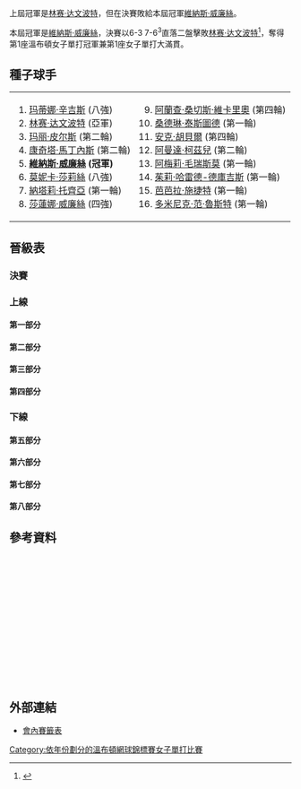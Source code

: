 {{noteTA
|G1=Tennis
|1=zh-hans:轮;zh-hant:圈
|2=zh-hans:半区;zh-hant:半部;
|3=zh-hans:半决赛;zh-hk:準決賽;zh-tw:四強;
|4=zh-hans:半準决赛;zh-hk:半準決賽;zh-tw:八強;
|5=zh-hans:温布尔登;zh-hk:溫布頓;zh-tw:溫布頓;
}}

{{GrandSlamEvents|2000|溫布頓網球錦標賽|
 | defchamp = {{flagicon|USA}} [[林赛·达文波特|林赛·达文波特]]
 | champ = {{flagicon|USA}} [[維納斯·威廉絲|維納斯·威廉絲]]
 | runner = {{flagicon|USA}} [[林赛·达文波特|林赛·达文波特]]
 | score = 6–3, 7–6<sup>3</sup>
}}

{{main|2000年溫布爾登網球錦標賽}}

上屆冠軍是[[林赛·达文波特|林赛·达文波特]]，但在決賽敗給本屆冠軍[[維納斯·威廉絲|維納斯·威廉絲]]。

本屆冠軍是[[維納斯·威廉絲|維納斯·威廉絲]]，決賽以6-3 7-6<sup>3</sup>直落二盤擊敗[[林赛·达文波特|林赛·达文波特]]<ref>{{cite web |url=http://www.nytimes.com/2000/07/09/sports/tennis-venus-williams-wins-wimbledon-lighting-up-center-court.html |title=存档副本 |accessdate=2010-03-10 |deadurl=no |archiveurl=https://web.archive.org/web/20091105063213/http://www.nytimes.com/2000/07/09/sports/tennis-venus-williams-wins-wimbledon-lighting-up-center-court.html |archivedate=2009-11-05 }}</ref>，奪得第1座溫布頓女子單打冠軍兼第1座女子單打大滿貫。

==種子球手==
{|
|valign=top|
<ol>
<li> {{flagicon|SUI}} [[玛蒂娜·辛吉斯|玛蒂娜·辛吉斯]] (八強)</li>
<li> {{flagicon|USA}} [[林赛·达文波特|林赛·达文波特]] (亞軍)</li>
<li> {{flagicon|FRA}} [[玛丽·皮尔斯|玛丽·皮尔斯]] (第二輪)</li>
<li> {{flagicon|ESP}} [[康奇塔·馬丁內斯|康奇塔·馬丁內斯]] (第二輪)</li>
<li> {{flagicon|USA}} '''[[維納斯·威廉絲|維納斯·威廉絲]] (冠軍)'''</li>
<li> {{flagicon|USA}} [[莫妮卡·莎莉絲|莫妮卡·莎莉絲]] (八強)</li>
<li> {{flagicon|FRA}} [[納塔莉·托齊亞|納塔莉·托齊亞]] (第一輪)</li>
<li> {{flagicon|USA}} [[莎蓮娜·威廉絲|莎蓮娜·威廉絲]] (四強)</li>
</ol>
|valign=top|
<ol start=9>
<li> {{flagicon|ESP}} [[阿蘭查·桑切斯·維卡里奧|阿蘭查·桑切斯·維卡里奧]] (第四輪)</li>
<li> {{flagicon|FRA}} [[桑德琳·泰斯圖德|桑德琳·泰斯圖德]] (第一輪)</li>
<li> {{flagicon|GER}} [[安克·胡貝爾|安克·胡貝爾]] (第四輪)</li>
<li> {{flagicon|RSA}} [[阿曼達·柯茲兒|阿曼達·柯茲兒]] (第二輪)</li>
<li> {{flagicon|FRA}} [[阿梅莉·毛瑞斯莫|阿梅莉·毛瑞斯莫]] (第一輪)</li>
<li> {{flagicon|FRA}} [[茱莉·哈雷德-德庫吉斯|茱莉·哈雷德-德庫吉斯]] (第一輪)</li>
<li> {{flagicon|AUT}} [[芭芭拉·施捷特|芭芭拉·施捷特]] (第一輪)</li>
<li> {{flagicon|BEL}} [[多米尼克·范·魯斯特|多米尼克·范·魯斯特]] (第一輪)</li>
</ol>
|}
==晉級表==
{{Draw key}}
=== 決賽 ===
{{8TeamBracket-Tennis3
| RD1=八強
| RD2=四強
| RD3=決賽
| team-width=175
| RD3-team1={{flagicon|USA}} '''[[維納斯·威廉絲|V 威廉絲]]'''
| RD3-seed1=5
| RD3-team2={{flagicon|USA}} [[林赛·达文波特|达文波特]]
| RD3-seed2=2
| RD3-score1-1='''6'''
| RD3-score2-1=3
| RD3-score1-2='''7'''
| RD3-score2-2=6<sup>3</sup>
| RD2-team1={{flagicon|USA}} '''[[維納斯·威廉絲|V 威廉絲]]'''
| RD2-seed1=5
| RD2-team2={{flagicon|USA}} [[莎蓮娜·威廉絲|S 威廉絲]]
| RD2-seed2=8
| RD2-score1-1='''6'''
| RD2-score2-1=2
| RD2-score1-2='''7'''
| RD2-score2-2=6
| RD2-team3={{flagicon|AUS}} [[耶莱娜·多基奇|多基奇]]
| RD2-seed3= 
| RD2-team4={{flagicon|USA}} '''[[林赛·达文波特|达文波特]]'''
| RD2-seed4=2
| RD2-score3-1=4
| RD2-score4-1='''6'''
| RD2-score3-2=2
| RD2-score4-2='''6'''
| RD1-team1={{flagicon|SUI}} [[玛蒂娜·辛吉斯|辛吉斯]]
| RD1-seed1=1
| RD1-team2={{flagicon|USA}} '''[[維納斯·威廉絲|V 威廉絲]]'''
| RD1-seed2=5
| RD1-score1-1=3
| RD1-score2-1='''6'''
| RD1-score1-2='''6'''
| RD1-score2-2=4
| RD1-score1-3=4
| RD1-score2-3='''6'''
| RD1-team3={{flagicon|USA}} [[麗莎·雷蒙德|雷蒙德]]
| RD1-seed3= 
| RD1-team4={{flagicon|USA}} '''[[莎蓮娜·威廉絲|S 威廉絲]]'''
| RD1-seed4=8
| RD1-score3-1=2
| RD1-score4-1='''6'''
| RD1-score3-2=0
| RD1-score4-2='''6'''
| RD1-team5={{flagicon|AUS}} '''[[耶莱娜·多基奇|多基奇]]'''
| RD1-seed5= 
| RD1-team6={{flagicon|ESP}} [[馬貴·塞爾娜|塞爾娜]]
| RD1-seed6= 
| RD1-score5-1='''6'''
| RD1-score6-1=3
| RD1-score5-2='''6'''
| RD1-score6-2=2
| RD1-team7={{flagicon|USA}} [[莫妮卡·莎莉絲|莎莉絲]]
| RD1-seed7=6
| RD1-team8={{flagicon|USA}} '''[[林赛·达文波特|达文波特]]'''
| RD1-seed8=2
| RD1-score7-1='''7'''
| RD1-score8-1=6
| RD1-score7-2=4
| RD1-score8-2='''6'''
| RD1-score7-3=0
| RD1-score8-3='''6'''
}}

===上線===
====第一部分====
{{16TeamBracket-Compact-Tennis3
| RD1 = 第一輪
| RD2 = 第二輪
| RD3 = 第三輪
| RD4 = 第四輪
| RD4-team01={{flagicon|SUI}} '''[[玛蒂娜·辛吉斯|辛吉斯]]'''
| RD4-seed01=1
| RD4-team02={{flagicon|GER}} [[安克·胡貝爾|胡貝爾]]
| RD4-seed02=11
| RD4-score01-1='''6'''
| RD4-score02-1=1
| RD4-score01-2='''6'''
| RD4-score02-2=2
| RD3-team01={{flagicon|SUI}} '''[[玛蒂娜·辛吉斯|辛吉斯]]'''
| RD3-seed01=1
| RD3-team02={{flagicon|CRO}} [[Silvija_Talaja|Talaja]]
| RD3-seed02=
| RD3-score01-1='''6'''
| RD3-score02-1=2
| RD3-score01-2='''6'''
| RD3-score02-2=2
| RD3-team03={{flagicon|SLO}} [[提娜·皮斯尼克|皮斯尼克]]
| RD3-seed03=
| RD3-team04={{flagicon|GER}} '''[[安克·胡貝爾|胡貝爾]]'''
| RD3-seed04=11
| RD3-score03-1=2
| RD3-score04-1='''6'''
| RD3-score03-2=3
| RD3-score04-2='''6'''
| RD2-team01={{flagicon|SUI}} '''[[玛蒂娜·辛吉斯|辛吉斯]]'''
| RD2-seed01=1
| RD2-team02={{flagicon|CHN}} [[Jing-Qian_Yi|Yi]]
| RD2-seed02=
| RD2-score01-1='''6'''
| RD2-score02-1=4
| RD2-score01-2='''6'''
| RD2-score02-2=1
| RD2-team03={{flagicon|CRO}} [[Mirjana_Lucic|Lucic]]
| RD2-seed03=
| RD2-team04={{flagicon|CRO}} '''[[Silvija_Talaja|Talaja]]'''
| RD2-seed04=
| RD2-score03-1=2
| RD2-score04-1='''6'''
| RD2-score03-2=2
| RD2-score04-2='''6'''
| RD2-team05={{flagicon|BUL}} [[Lubomira_Bacheva|Bacheva]]
| RD2-seed05=
| RD2-team06={{flagicon|SLO}} '''[[提娜·皮斯尼克|皮斯尼克]]'''
| RD2-seed06=
| RD2-score05-1=2
| RD2-score06-1='''6'''
| RD2-score05-2=1
| RD2-score06-2='''6'''
| RD2-team07={{flagicon|GBR}} [[Louise_Latimer|Latimer]]
| RD2-seed07=WC
| RD2-team08={{flagicon|GER}} '''[[安克·胡貝爾|胡貝爾]]'''
| RD2-seed08=11
| RD2-score07-1='''7'''
| RD2-score08-1=5
| RD2-score07-2=3
| RD2-score08-2='''6'''
| RD2-score07-3=3
| RD2-score08-3='''6'''
| RD1-team01={{flagicon|SUI}} '''[[玛蒂娜·辛吉斯|辛吉斯]]'''
| RD1-seed01=1
| RD1-team02={{flagicon|ESP}} [[Angeles_Montolio|Montolio]]
| RD1-seed02=
| RD1-score01-1='''6'''
| RD1-score02-1=1
| RD1-score01-2='''6'''
| RD1-score02-2=2
| RD1-team03={{flagicon|CHN}} '''[[Jing-Qian_Yi|Yi]]'''
| RD1-seed03=
| RD1-team04={{flagicon|ITA}} [[Giulia_Casoni|Casoni]]
| RD1-seed04=Q
| RD1-score03-1='''6'''
| RD1-score04-1=2
| RD1-score03-2='''6'''
| RD1-score04-2=1
| RD1-team05={{flagicon|CRO}} '''[[Mirjana_Lucic|Lucic]]'''
| RD1-seed05=
| RD1-team06={{flagicon|CZE}} [[德尼莎·赫拉德科娃|赫拉德科娃]]
| RD1-seed06=
| RD1-score05-1=4
| RD1-score06-1='''6'''
| RD1-score05-2='''6'''
| RD1-score06-2=2
| RD1-score05-3='''6'''
| RD1-score06-3=2
| RD1-team07={{flagicon|CRO}} '''[[Silvija_Talaja|Talaja]]'''
| RD1-seed07=
| RD1-team08={{flagicon|ROU}} [[Irina_Spîrlea|Spîrlea]]
| RD1-seed08=
| RD1-score07-1='''6'''
| RD1-score08-1=4
| RD1-score07-2='''6'''
| RD1-score08-2=2
| RD1-team09={{flagicon|BUL}} '''[[Lubomira_Bacheva|Bacheva]]'''
| RD1-seed09=
| RD1-team10={{flagicon|CAN}} [[Maureen_Drake|Drake]]
| RD1-seed10=
| RD1-score09-1='''6'''
| RD1-score10-1=2
| RD1-score09-2='''7<sup>8</sup>'''
| RD1-score10-2=6<sup>6</sup>
| RD1-team11={{flagicon|SLO}} '''[[提娜·皮斯尼克|皮斯尼克]]'''
| RD1-seed11=
| RD1-team12={{flagicon|GBR}} [[Hannah_Collin|Collin]]
| RD1-seed12=WC
| RD1-score11-1='''6'''
| RD1-score12-1=1
| RD1-score11-2='''7'''
| RD1-score12-2=5
| RD1-team13={{flagicon|GBR}} '''[[Louise_Latimer|Latimer]]'''
| RD1-seed13=WC
| RD1-team14={{flagicon|USA}} [[Holly_Parkinson|Parkinson]]
| RD1-seed14=
| RD1-score13-1=3
| RD1-score14-1='''6'''
| RD1-score13-2='''6'''
| RD1-score14-2=3
| RD1-score13-3='''6'''
| RD1-score14-3=4
| RD1-team15={{flagicon|GER}} '''[[安克·胡貝爾|胡貝爾]]'''
| RD1-seed15=11
| RD1-team16={{flagicon|GBR}} [[Joanne_Ward|Ward]]
| RD1-seed16=WC
| RD1-score15-1='''7'''
| RD1-score16-1=5
| RD1-score15-2='''6'''
| RD1-score16-2=2
}}
====第二部分====
{{16TeamBracket-Compact-Tennis3
| RD1 = 第一輪
| RD2 = 第二輪
| RD3 = 第三輪
| RD4 = 第四輪
| RD4-team01={{flagicon|BEL}} [[Sabine_Appelmans|Appelmans]]
| RD4-seed01=
| RD4-team02={{flagicon|USA}} '''[[維納斯·威廉絲|V 威廉絲]]'''
| RD4-seed02=5
| RD4-score01-1=4
| RD4-score02-1='''6'''
| RD4-score01-2=4
| RD4-score02-2='''6'''
| RD3-team01={{flagicon|BEL}} '''[[Sabine_Appelmans|Appelmans]]'''
| RD3-seed01=
| RD3-team02={{flagicon|ISR}} [[安娜·斯瑪什諾娃|斯瑪什諾娃]]
| RD3-seed02=
| RD3-score01-1='''6'''
| RD3-score02-1=3
| RD3-score01-2='''6'''
| RD3-score02-2=4
| RD3-team03={{flagicon|FRA}} [[纳塔莉·德希|德希]]
| RD3-seed03=
| RD3-team04={{flagicon|USA}} '''[[維納斯·威廉絲|V 威廉絲]]'''
| RD3-seed04=5
| RD3-score03-1=0
| RD3-score04-1='''6'''
| RD3-score03-2=6<sup>4</sup>
| RD3-score04-2='''7<sup>7</sup>'''
| RD2-team01={{flagicon|NED}} [[Kristie_Boogert|Boogert]]
| RD2-seed01=
| RD2-team02={{flagicon|BEL}} '''[[Sabine_Appelmans|Appelmans]]'''
| RD2-seed02=
| RD2-score01-1=5
| RD2-score02-1='''7'''
| RD2-score01-2='''6'''
| RD2-score02-2=3
| RD2-score01-3=7
| RD2-score02-3='''9'''
| RD2-team03={{flagicon|HUN}} [[Katalin_Marosi-Aracama|Marosi-Aracama]]
| RD2-seed03=
| RD2-team04={{flagicon|ISR}} '''[[安娜·斯瑪什諾娃|斯瑪什諾娃]]'''
| RD2-seed04=
| RD2-score03-1=2
| RD2-score04-1='''6'''
| RD2-score03-2='''7'''
| RD2-score04-2=5
| RD2-score03-3=2
| RD2-score04-3='''6'''
| RD2-team05={{flagicon|ZIM}} [[卡拉·布莱克|布莱克]]
| RD2-seed05=
| RD2-team06={{flagicon|FRA}} '''[[纳塔莉·德希|德希]]'''
| RD2-seed06=
| RD2-score05-1='''6'''
| RD2-score06-1=4
| RD2-score05-2=2
| RD2-score06-2='''6'''
| RD2-score05-3=1
| RD2-score06-3='''6'''
| RD2-team07={{flagicon|JPN}} [[杉山愛|杉山]]
| RD2-seed07=
| RD2-team08={{flagicon|USA}} '''[[維納斯·威廉絲|V 威廉絲]]'''
| RD2-seed08=5
| RD2-score07-1=1
| RD2-score08-1='''6'''
| RD2-score07-2=4
| RD2-score08-2='''6'''
| RD1-team01={{flagicon|NED}} '''[[Kristie_Boogert|Boogert]]'''
| RD1-seed01=
| RD1-team02={{flagicon|FRA}} [[茱莉·哈雷德-德庫吉斯|哈雷德-德庫吉斯]]
| RD1-seed02=14
| RD1-score01-1='''7'''
| RD1-score02-1=6
| RD1-score01-2=0
| RD1-score02-2='''6'''
| RD1-score01-3='''6'''
| RD1-score02-3=1
| RD1-team03={{flagicon|BEL}} '''[[Sabine_Appelmans|Appelmans]]'''
| RD1-seed03=
| RD1-team04={{flagicon|ROU}} [[Ruxandra_Dragomir|Dragomir]]
| RD1-seed04=
| RD1-score03-1='''7<sup>7</sup>'''
| RD1-score04-1=6<sup>4</sup>
| RD1-score03-2='''6'''
| RD1-score04-2=4
| RD1-team05={{flagicon|HUN}} '''[[Katalin_Marosi-Aracama|Marosi-Aracama]]'''
| RD1-seed05=
| RD1-team06={{flagicon|RUS}} [[Alina_Jidkova|Jidkova]]
| RD1-seed06=
| RD1-score05-1=3
| RD1-score06-1='''6'''
| RD1-score05-2='''6'''
| RD1-score06-2=1
| RD1-score05-3='''6'''
| RD1-score06-3=2
| RD1-team07={{flagicon|ISR}} '''[[安娜·斯瑪什諾娃|斯瑪什諾娃]]'''
| RD1-seed07=
| RD1-team08={{flagicon|HUN}} [[佩特拉·曼杜拉|曼杜拉]]
| RD1-seed08=
| RD1-score07-1='''6'''
| RD1-score08-1=2
| RD1-score07-2='''7<sup>7</sup>'''
| RD1-score08-2=6<sup>4</sup>
| RD1-team09={{flagicon|ZIM}} '''[[卡拉·布莱克|布莱克]]'''
| RD1-seed09=
| RD1-team10={{flagicon|GBR}} [[Samantha_Smith|Smith]]
| RD1-seed10=WC
| RD1-score09-1='''6'''
| RD1-score10-1=2
| RD1-score09-2='''6'''
| RD1-score10-2=2
| RD1-team11={{flagicon|FRA}} '''[[纳塔莉·德希|德希]]'''
| RD1-seed11=
| RD1-team12={{flagicon|USA}} [[嬋達·魯賓|魯賓]]
| RD1-seed12=
| RD1-score11-1='''6'''
| RD1-score12-1=3
| RD1-score11-2='''6'''
| RD1-score12-2=1
| RD1-team13={{flagicon|JPN}} '''[[杉山愛|杉山]]'''
| RD1-seed13=
| RD1-team14={{flagicon|JPN}} [[Yuka_Yoshida|Yoshida]]
| RD1-seed14=Q
| RD1-score13-1='''6'''
| RD1-score14-1=1
| RD1-score13-2='''6'''
| RD1-score14-2=3
| RD1-team15={{flagicon|USA}} '''[[維納斯·威廉絲|V 威廉絲]]'''
| RD1-seed15=5
| RD1-team16={{flagicon|CZE}} [[Květa_Hrdličková|Hrdličková]]
| RD1-seed16=
| RD1-score15-1='''6'''
| RD1-score16-1=3
| RD1-score15-2='''6'''
| RD1-score16-2=1
}}
====第三部分====
{{16TeamBracket-Compact-Tennis3
| RD1 = 第一輪
| RD2 = 第二輪
| RD3 = 第三輪
| RD4 = 第四輪
| RD4-team01={{flagicon|USA}} '''[[麗莎·雷蒙德|雷蒙德]]'''
| RD4-seed01=
| RD4-team02={{flagicon|BLR}} [[Olga_Barabanschikova|Barabanschikova]]
| RD4-seed02=
| RD4-score01-1='''6'''
| RD4-score02-1=4
| RD4-score01-2='''6'''
| RD4-score02-2=2
| RD3-team01={{flagicon|CAN}} [[Sonya_Jeyaseelan|Jeyaseelan]]
| RD3-seed01=
| RD3-team02={{flagicon|USA}} '''[[麗莎·雷蒙德|雷蒙德]]'''
| RD3-seed02=
| RD3-score01-1=2
| RD3-score02-1='''6'''
| RD3-score01-2=1
| RD3-score02-2='''6'''
| RD3-team03={{flagicon|USA}} [[艾美·弗雷澤|弗雷澤]]
| RD3-seed03=
| RD3-team04={{flagicon|BLR}} '''[[Olga_Barabanschikova|Barabanschikova]]'''
| RD3-seed04=
| RD3-score03-1=3
| RD3-score04-1='''6'''
| RD3-score03-2=2
| RD3-score04-2='''6'''
| RD2-team01={{flagicon|ESP}} [[康奇塔·馬丁內斯|馬丁內斯]]
| RD2-seed01=4
| RD2-team02={{flagicon|CAN}} '''[[Sonya_Jeyaseelan|Jeyaseelan]]'''
| RD2-seed02=
| RD2-score01-1=4
| RD2-score02-1='''6'''
| RD2-score01-2=1
| RD2-score02-2='''6'''
| RD2-team03={{flagicon|GER}} [[Jana_Kandarr|Kandarr]]
| RD2-seed03=
| RD2-team04={{flagicon|USA}} '''[[麗莎·雷蒙德|雷蒙德]]'''
| RD2-seed04=
| RD2-score03-1=2
| RD2-score04-1='''6'''
| RD2-score03-2=1
| RD2-score04-2='''6'''
| RD2-team05={{flagicon|USA}} '''[[艾美·弗雷澤|弗雷澤]]'''
| RD2-seed05=
| RD2-team06={{flagicon|AUS}} [[艾丽西亚·莫利克|莫利克]]
| RD2-seed06=
| RD2-score05-1=4
| RD2-score06-1='''6'''
| RD2-score05-2='''7'''
| RD2-score06-2=5
| RD2-score05-3='''6'''
| RD2-score06-3=4
| RD2-team07={{flagicon|RUS}} [[娜迪亚·佩特洛娃|佩特洛娃]]
| RD2-seed07=
| RD2-team08={{flagicon|BLR}} '''[[Olga_Barabanschikova|Barabanschikova]]'''
| RD2-seed08=
| RD2-score07-1=4
| RD2-score08-1='''6'''
| RD2-score07-2='''6'''
| RD2-score08-2=2
| RD2-score07-3=4
| RD2-score08-3='''6'''
| RD1-team01={{flagicon|ESP}} '''[[康奇塔·馬丁內斯|馬丁內斯]]'''
| RD1-seed01=4
| RD1-team02={{flagicon|LUX}} [[安妮·克雷默|克雷默]]
| RD1-seed02=
| RD1-score01-1='''6'''
| RD1-score02-1=3
| RD1-score01-2='''7<sup>7</sup>'''
| RD1-score02-2=6<sup>5</sup>
| RD1-team03={{flagicon|CAN}} '''[[Sonya_Jeyaseelan|Jeyaseelan]]'''
| RD1-seed03=
| RD1-team04={{flagicon|USA}} [[Erika_de_Lone|de Lone]]
| RD1-seed04=
| RD1-score03-1='''6'''
| RD1-score04-1=4
| RD1-score03-2='''6'''
| RD1-score04-2=4
| RD1-team05={{flagicon|GER}} '''[[Jana_Kandarr|Kandarr]]'''
| RD1-seed05=
| RD1-team06={{flagicon|SVK}} [[Henrieta_Nagyova|Nagyova]]
| RD1-seed06=
| RD1-score05-1='''6'''
| RD1-score06-1=4
| RD1-score05-2='''6'''
| RD1-score06-2=2
| RD1-team07={{flagicon|USA}} '''[[麗莎·雷蒙德|雷蒙德]]'''
| RD1-seed07=
| RD1-team08={{flagicon|CAN}} [[Jana_Nejedly|Nejedly]]
| RD1-seed08=
| RD1-score07-1='''6'''
| RD1-score08-1=1
| RD1-score07-2=4
| RD1-score08-2='''6'''
| RD1-score07-3='''6'''
| RD1-score08-3=2
| RD1-team09={{flagicon|USA}} '''[[艾美·弗雷澤|弗雷澤]]'''
| RD1-seed09=
| RD1-team10={{flagicon|GBR}} [[Lorna_Woodroffe|Woodroffe]]
| RD1-seed10=WC
| RD1-score09-1='''6'''
| RD1-score10-1=4
| RD1-score09-2='''7<sup>7</sup>'''
| RD1-score10-2=6<sup>4</sup>
| RD1-team11={{flagicon|AUS}} '''[[艾丽西亚·莫利克|莫利克]]'''
| RD1-seed11=
| RD1-team12={{flagicon|CZE}} [[Sandra_Kleinova|Kleinova]]
| RD1-seed12=
| RD1-score11-1=3
| RD1-score12-1='''6'''
| RD1-score11-2='''6'''
| RD1-score12-2=2
| RD1-score11-3='''6'''
| RD1-score12-3=2
| RD1-team13={{flagicon|RUS}} '''[[娜迪亚·佩特洛娃|佩特洛娃]]'''
| RD1-seed13=
| RD1-team14={{flagicon|RUS}} [[耶莲娜·德门蒂耶娃|德门蒂耶娃]]
| RD1-seed14=
| RD1-score13-1='''6'''
| RD1-score14-1=1
| RD1-score13-2='''6'''
| RD1-score14-2=1
| RD1-team15={{flagicon|BLR}} '''[[Olga_Barabanschikova|Barabanschikova]]'''
| RD1-seed15=
| RD1-team16={{flagicon|AUT}} [[芭芭拉·施捷特|施捷特]]
| RD1-seed16=15
| RD1-score15-1='''6'''
| RD1-score16-1=2
| RD1-score15-2='''6'''
| RD1-score16-2=2
}}
====第四部分====
{{16TeamBracket-Compact-Tennis3
| RD1 = 第一輪
| RD2 = 第二輪
| RD3 = 第三輪
| RD4 = 第四輪
| RD4-team01={{flagicon|THA}} [[撻瑪茵·塔娜蘇甘|塔娜蘇甘]]
| RD4-seed01=
| RD4-team02={{flagicon|USA}} '''[[莎蓮娜·威廉絲|S 威廉絲]]'''
| RD4-seed02=8
| RD4-score01-1=1
| RD4-score02-1='''6'''
| RD4-score01-2=1
| RD4-score02-2='''6'''
| RD3-team01={{flagicon|FRA}} [[Anne-Gaelle_Sidot|Sidot]]
| RD3-seed01=
| RD3-team02={{flagicon|THA}} '''[[撻瑪茵·塔娜蘇甘|塔娜蘇甘]]'''
| RD3-seed02=
| RD3-score01-1=1
| RD3-score02-1='''6'''
| RD3-score01-2='''6'''
| RD3-score02-2=4
| RD3-score01-3=4
| RD3-score02-3='''6'''
| RD3-team03={{flagicon|ESP}} [[Cristina_Torrens_Valero|Torrens Valero]]
| RD3-seed03=
| RD3-team04={{flagicon|USA}} '''[[莎蓮娜·威廉絲|S 威廉絲]]'''
| RD3-seed04=8
| RD3-score03-1=2
| RD3-score04-1='''6'''
| RD3-score03-2=1
| RD3-score04-2='''6'''
| RD2-team01={{flagicon|RUS}} [[安娜·庫妮可娃|庫妮可娃]]
| RD2-seed01=
| RD2-team02={{flagicon|FRA}} '''[[Anne-Gaelle_Sidot|Sidot]]'''
| RD2-seed02=
| RD2-score01-1=3
| RD2-score02-1='''6'''
| RD2-score01-2=4
| RD2-score02-2='''6'''
| RD2-team03={{flagicon|BLR}} [[娜塔莎·茲韋列娃|茲韋列娃]]
| RD2-seed03=
| RD2-team04={{flagicon|THA}} '''[[撻瑪茵·塔娜蘇甘|塔娜蘇甘]]'''
| RD2-seed04=
| RD2-score03-1=1
| RD2-score04-1='''6'''
| RD2-score03-2=3
| RD2-score04-2='''6'''
| RD2-team05={{flagicon|ESP}} '''[[Cristina_Torrens_Valero|Torrens Valero]]'''
| RD2-seed05=
| RD2-team06={{flagicon|POL}} [[Magdalena_Grzybowska|Grzybowska]]
| RD2-seed06=Q
| RD2-score05-1='''7<sup>8</sup>'''
| RD2-score06-1=6<sup>6</sup>
| RD2-score05-2='''7'''
| RD2-score06-2=5
| RD2-team07={{flagicon|NED}} [[Yvette_Basting|Basting]]
| RD2-seed07=Q
| RD2-team08={{flagicon|USA}} '''[[莎蓮娜·威廉絲|S 威廉絲]]'''
| RD2-seed08=8
| RD2-score07-1=1
| RD2-score08-1='''6'''
| RD2-score07-2=0
| RD2-score08-2='''6'''
| RD1-team01={{flagicon|RUS}} '''[[安娜·庫妮可娃|庫妮可娃]]'''
| RD1-seed01=
| RD1-team02={{flagicon|FRA}} [[桑德琳·泰斯圖德|泰斯圖德]]
| RD1-seed02=10
| RD1-score01-1='''7'''
| RD1-score02-1=5
| RD1-score01-2=5
| RD1-score02-2='''7'''
| RD1-score01-3='''6'''
| RD1-score02-3=4
| RD1-team03={{flagicon|FRA}} '''[[Anne-Gaelle_Sidot|Sidot]]'''
| RD1-seed03=
| RD1-team04={{flagicon|CZE}} [[Daja_Bedanova|Bedanova]]
| RD1-seed04=Q
| RD1-score03-1='''6'''
| RD1-score04-1=3
| RD1-score03-2='''6'''
| RD1-score04-2=1
| RD1-team05={{flagicon|BLR}} '''[[娜塔莎·茲韋列娃|茲韋列娃]]'''
| RD1-seed05=
| RD1-team06={{flagicon|GBR}} [[Julie_Pullin|Pullin]]
| RD1-seed06=WC
| RD1-score05-1='''6'''
| RD1-score06-1=4
| RD1-score05-2='''6'''
| RD1-score06-2=3
| RD1-team07={{flagicon|THA}} '''[[撻瑪茵·塔娜蘇甘|塔娜蘇甘]]'''
| RD1-seed07=
| RD1-team08={{flagicon|PAR}} [[Rosana_De_Los_Rios|De Los Rios]]
| RD1-seed08=Q
| RD1-score07-1='''7'''
| RD1-score08-1=5
| RD1-score07-2='''6'''
| RD1-score08-2=2
| RD1-team09={{flagicon|ESP}} '''[[Cristina_Torrens_Valero|Torrens Valero]]'''
| RD1-seed09=
| RD1-team10={{flagicon|NED}} [[Seda_Noorlander|Noorlander]]
| RD1-seed10=
| RD1-score09-1=0
| RD1-score10-1='''6'''
| RD1-score09-2='''6'''
| RD1-score10-2=4
| RD1-score09-3='''8'''
| RD1-score10-3=6
| RD1-team11={{flagicon|POL}} '''[[Magdalena_Grzybowska|Grzybowska]]'''
| RD1-seed11=Q
| RD1-team12={{flagicon|NED}} [[Amanda_Hopmans|Hopmans]]
| RD1-seed12=
| RD1-score11-1='''7<sup>10</sup>'''
| RD1-score12-1=6<sup>8</sup>
| RD1-score11-2='''6'''
| RD1-score12-2=2
| RD1-team13={{flagicon|NED}} '''[[Yvette_Basting|Basting]]'''
| RD1-seed13=Q
| RD1-team14={{flagicon|CZE}} [[Adriana_Gersi|Gersi]]
| RD1-seed14=
| RD1-score13-1='''6'''
| RD1-score14-1=1
| RD1-score13-2='''6'''
| RD1-score14-2=4
| RD1-team15={{flagicon|USA}} '''[[莎蓮娜·威廉絲|S 威廉絲]]'''
| RD1-seed15=8
| RD1-team16={{flagicon|SWE}} [[Asa_Carlsson|Carlsson]]
| RD1-seed16=
| RD1-score15-1='''6'''
| RD1-score16-1=3
| RD1-score15-2='''6'''
| RD1-score16-2=2
}}
===下線===
====第五部分====
{{16TeamBracket-Compact-Tennis3
| RD1 = 第一輪
| RD2 = 第二輪
| RD3 = 第三輪
| RD4 = 第四輪
| RD4-team01={{flagicon|USA}} [[Kristina_Brandi|Brandi]]
| RD4-seed01=
| RD4-team02={{flagicon|AUS}} '''[[耶莱娜·多基奇|多基奇]]'''
| RD4-seed02=
| RD4-score01-1=1
| RD4-score02-1='''6'''
| RD4-score01-2=3
| RD4-score02-2='''6'''
| RD3-team01={{flagicon|RUS}} [[阿娜斯塔西亞·米斯基娜|米斯基娜]]
| RD3-seed01=
| RD3-team02={{flagicon|USA}} '''[[Kristina_Brandi|Brandi]]'''
| RD3-seed02=
| RD3-score01-1='''6'''
| RD3-score02-1=4
| RD3-score01-2=3
| RD3-score02-2='''6'''
| RD3-score01-3=1
| RD3-score02-3='''6'''
| RD3-team03={{flagicon|USA}} [[Brie_Rippner|Rippner]]
| RD3-seed03=Q
| RD3-team04={{flagicon|AUS}} '''[[耶莱娜·多基奇|多基奇]]'''
| RD3-seed04=
| RD3-score03-1=2
| RD3-score04-1='''6'''
| RD3-score03-2=1
| RD3-score04-2='''6'''
| RD2-team01={{flagicon|BEL}} [[金·克萊斯特爾斯|克萊斯特爾斯]]
| RD2-seed01=
| RD2-team02={{flagicon|RUS}} '''[[阿娜斯塔西亞·米斯基娜|米斯基娜]]'''
| RD2-seed02=
| RD2-score01-1=4
| RD2-score02-1='''6'''
| RD2-score01-2=2
| RD2-score02-2='''6'''
| RD2-team03={{flagicon|USA}} '''[[Kristina_Brandi|Brandi]]'''
| RD2-seed03=
| RD2-team04={{flagicon|ARG}} [[Florencia_Labat|Labat]]
| RD2-seed04=
| RD2-score03-1='''6'''
| RD2-score04-1=2
| RD2-score03-2=2
| RD2-score04-2='''6'''
| RD2-score03-3='''6'''
| RD2-score04-3=1
| RD2-team05={{flagicon|USA}} '''[[Brie_Rippner|Rippner]]'''
| RD2-seed05=Q
| RD2-team06={{flagicon|JPN}} [[淺越忍|淺越]]
| RD2-seed06=Q
| RD2-score05-1='''6'''
| RD2-score06-1=1
| RD2-score05-2='''6'''
| RD2-score06-2=2
| RD2-team07={{flagicon|AUS}} '''[[耶莱娜·多基奇|多基奇]]'''
| RD2-seed07=
| RD2-team08={{flagicon|ESP}} [[Gala_Leon_Garcia|Leon Garcia]]
| RD2-seed08=
| RD2-score07-1='''7<sup>7</sup>'''
| RD2-score08-1=6<sup>5</sup>
| RD2-score07-2='''6'''
| RD2-score08-2=1
| RD1-team01={{flagicon|BEL}} '''[[金·克萊斯特爾斯|克萊斯特爾斯]]'''
| RD1-seed01=
| RD1-team02={{flagicon|FRA}} [[納塔莉·托齊亞|托齊亞]]
| RD1-seed02=7
| RD1-score01-1='''6'''
| RD1-score02-1=3
| RD1-score01-2=3
| RD1-score02-2='''6'''
| RD1-score01-3='''6'''
| RD1-score02-3=2
| RD1-team03={{flagicon|RUS}} '''[[阿娜斯塔西亞·米斯基娜|米斯基娜]]'''
| RD1-seed03=
| RD1-team04={{flagicon|BEL}} [[Laurence_Courtois|Courtois]]
| RD1-seed04=
| RD1-score03-1='''6'''
| RD1-score04-1=4
| RD1-score03-2=5
| RD1-score04-2='''7'''
| RD1-score03-3='''6'''
| RD1-score04-3=2
| RD1-team05={{flagicon|USA}} '''[[Kristina_Brandi|Brandi]]'''
| RD1-seed05=
| RD1-team06={{flagicon|RSA}} [[Joannette_Kruger|Kruger]]
| RD1-seed06=
| RD1-score05-1='''6'''
| RD1-score06-1=3
| RD1-score05-2='''7'''
| RD1-score06-2=5
| RD1-team07={{flagicon|ARG}} '''[[Florencia_Labat|Labat]]'''
| RD1-seed07=
| RD1-team08={{flagicon|BLR}} [[Nadejda_Ostrovskaya|Ostrovskaya]]
| RD1-seed08=
| RD1-score07-1='''6'''
| RD1-score08-1=3
| RD1-score07-2=2
| RD1-score08-2='''6'''
| RD1-score07-3='''6'''
| RD1-score08-3=4
| RD1-team09={{flagicon|USA}} '''[[Brie_Rippner|Rippner]]'''
| RD1-seed09=Q
| RD1-team10={{flagicon|RSA}} [[Mariaan_de_Swardt|de Swardt]]
| RD1-seed10=
| RD1-score09-1='''6'''
| RD1-score10-1=2
| RD1-score09-2='''6'''
| RD1-score10-2=3
| RD1-team11={{flagicon|JPN}} '''[[淺越忍|淺越]]'''
| RD1-seed11=Q
| RD1-team12={{flagicon|USA}} [[Tara_Snyder|Snyder]]
| RD1-seed12=
| RD1-score11-1='''6'''
| RD1-score12-1=2
| RD1-score11-2=1
| RD1-score12-2='''6'''
| RD1-score11-3='''6'''
| RD1-score12-3=1
| RD1-team13={{flagicon|AUS}} '''[[耶莱娜·多基奇|多基奇]]'''
| RD1-seed13=
| RD1-team14={{flagicon|GER}} [[Greta_Arn|Arn]]
| RD1-seed14=Q
| RD1-score13-1='''6'''
| RD1-score14-1=1
| RD1-score13-2='''7<sup>9</sup>'''
| RD1-score14-2=6<sup>7</sup>
| RD1-team15={{flagicon|ESP}} '''[[Gala_Leon_Garcia|Leon Garcia]]'''
| RD1-seed15=
| RD1-team16={{flagicon|FRA}} [[阿梅莉·毛瑞斯莫|毛瑞斯莫]]
| RD1-seed16=13
| RD1-score15-1=4
| RD1-score16-1='''6'''
| RD1-score15-2='''6'''
| RD1-score16-2=3
| RD1-score15-3='''7'''
| RD1-score16-3=5
}}
====第六部分====
{{16TeamBracket-Compact-Tennis3
| RD1 = 第一輪
| RD2 = 第二輪
| RD3 = 第三輪
| RD4 = 第四輪
| RD4-team01={{flagicon|USA}} [[Lilia_Osterloh|Osterloh]]
| RD4-seed01=
| RD4-team02={{flagicon|ESP}} '''[[馬貴·塞爾娜|塞爾娜]]'''
| RD4-seed02=
| RD4-score01-1=6<sup>1</sup>
| RD4-score02-1='''7<sup>7</sup>'''
| RD4-score01-2=3
| RD4-score02-2='''6'''
| RD3-team01={{flagicon|USA}} '''[[Lilia_Osterloh|Osterloh]]'''
| RD3-seed01=
| RD3-team02={{flagicon|AUT}} [[Patricia_Wartusch|Wartusch]]
| RD3-seed02=
| RD3-score01-1=4
| RD3-score02-1='''6'''
| RD3-score01-2='''6'''
| RD3-score02-2=2
| RD3-score01-3='''8'''
| RD3-score02-3=6
| RD3-team03={{flagicon|NED}} [[Miriam_Oremans|Oremans]]
| RD3-seed03=
| RD3-team04={{flagicon|ESP}} '''[[馬貴·塞爾娜|塞爾娜]]'''
| RD3-seed04=
| RD3-score03-1='''6'''
| RD3-score04-1=4
| RD3-score03-2=4
| RD3-score04-2='''6'''
| RD3-score03-3=4
| RD3-score04-3='''6'''
| RD2-team01={{flagicon|RSA}} [[阿曼達·柯茲兒|柯茲兒]]
| RD2-seed01=12
| RD2-team02={{flagicon|USA}} '''[[Lilia_Osterloh|Osterloh]]'''
| RD2-seed02=
| RD2-score01-1=6<sup>0</sup>
| RD2-score02-1='''7<sup>7</sup>'''
| RD2-score01-2=2
| RD2-score02-2='''6'''
| RD2-team03={{flagicon|USA}} [[亞歷山卓·史蒂文森|史蒂文森]]
| RD2-seed03=
| RD2-team04={{flagicon|AUT}} '''[[Patricia_Wartusch|Wartusch]]'''
| RD2-seed04=
| RD2-score03-1=6<sup>6</sup>
| RD2-score04-1='''7<sup>8</sup>'''
| RD2-score03-2=3
| RD2-score04-2='''6'''
| RD2-team05={{flagicon|BUL}} [[瑪格達蓮娜·馬列娃|馬列娃]]
| RD2-seed05=
| RD2-team06={{flagicon|NED}} '''[[Miriam_Oremans|Oremans]]'''
| RD2-seed06=
| RD2-score05-1='''6'''
| RD2-score06-1=1
| RD2-score05-2=5
| RD2-score06-2='''7'''
| RD2-score05-3=3
| RD2-score06-3='''6'''
| RD2-team07={{flagicon|ESP}} '''[[馬貴·塞爾娜|塞爾娜]]'''
| RD2-seed07=
| RD2-team08={{flagicon|FRA}} [[玛丽·皮尔斯|皮尔斯]]
| RD2-seed08=3
| RD2-score07-1='''7<sup>7</sup>'''
| RD2-score08-1=6<sup>5</sup>
| RD2-score07-2='''7<sup>7</sup>'''
| RD2-score08-2=6<sup>4</sup>
| RD1-team01={{flagicon|RSA}} '''[[阿曼達·柯茲兒|柯茲兒]]'''
| RD1-seed01=12
| RD1-team02={{flagicon|USA}} [[Mashona_Washington|Washington]]
| RD1-seed02=Q
| RD1-score01-1='''6'''
| RD1-score02-1=4
| RD1-score01-2='''6'''
| RD1-score02-2=2
| RD1-team03={{flagicon|USA}} '''[[Lilia_Osterloh|Osterloh]]'''
| RD1-seed03=
| RD1-team04={{flagicon|ITA}} [[Silvia_Farina|Farina]]
| RD1-seed04=
| RD1-score03-1='''6'''
| RD1-score04-1=3
| RD1-score03-2=5
| RD1-score04-2='''7'''
| RD1-score03-3='''6'''
| RD1-score04-3=3
| RD1-team05={{flagicon|USA}} '''[[亞歷山卓·史蒂文森|史蒂文森]]'''
| RD1-seed05=
| RD1-team06={{flagicon|HUN}} [[Rita_Kuti_Kis|Kuti Kis]]
| RD1-seed06=
| RD1-score05-1='''7'''
| RD1-score06-1=5
| RD1-score05-2='''7<sup>7</sup>'''
| RD1-score06-2=6<sup>3</sup>
| RD1-team07={{flagicon|AUT}} '''[[Patricia_Wartusch|Wartusch]]'''
| RD1-seed07=
| RD1-team08={{flagicon|SLO}} [[卡塔琳娜·斯雷博特尼克|斯雷博特尼克]]
| RD1-seed08=
| RD1-score07-1='''7'''
| RD1-score08-1=5
| RD1-score07-2='''6'''
| RD1-score08-2=4
| RD1-team09={{flagicon|BUL}} '''[[瑪格達蓮娜·馬列娃|馬列娃]]'''
| RD1-seed09=
| RD1-team10={{flagicon|FRA}} [[Amelie_Cocheteux|Cocheteux]]
| RD1-seed10=
| RD1-score09-1='''6'''
| RD1-score10-1=1
| RD1-score09-2='''6'''
| RD1-score10-2=2
| RD1-team11={{flagicon|NED}} '''[[Miriam_Oremans|Oremans]]'''
| RD1-seed11=
| RD1-team12={{flagicon|RUS}} [[莉娜·克拉斯诺鲁茨卡娅|克拉斯诺鲁茨卡娅]]
| RD1-seed12=Q
| RD1-score11-1=6<sup>5</sup>
| RD1-score12-1='''7<sup>7</sup>'''
| RD1-score11-2='''6'''
| RD1-score12-2=4
| RD1-score11-3='''6'''
| RD1-score12-3=3
| RD1-team13={{flagicon|ESP}} '''[[馬貴·塞爾娜|塞爾娜]]'''
| RD1-seed13=
| RD1-team14={{flagicon|GBR}} [[Karen_Cross|Cross]]
| RD1-seed14=WC
| RD1-score13-1='''6'''
| RD1-score14-1=3
| RD1-score13-2='''6'''
| RD1-score14-2=4
| RD1-team15={{flagicon|FRA}} '''[[玛丽·皮尔斯|皮尔斯]]'''
| RD1-seed15=3
| RD1-team16={{flagicon|AUS}} [[Nicole_Pratt|Pratt]]
| RD1-seed16=
| RD1-score15-1='''6'''
| RD1-score16-1=1
| RD1-score15-2='''6'''
| RD1-score16-2=3
}}
====第七部分====
{{16TeamBracket-Compact-Tennis3
| RD1 = 第一輪
| RD2 = 第二輪
| RD3 = 第三輪
| RD4 = 第四輪
| RD4-team01={{flagicon|USA}} '''[[莫妮卡·莎莉絲|莎莉絲]]'''
| RD4-seed01=6
| RD4-team02={{flagicon|ESP}} [[阿蘭查·桑切斯·維卡里奧|桑切斯·維卡里奧]]
| RD4-seed02=9
| RD4-score01-1='''6'''
| RD4-score02-1=3
| RD4-score01-2='''6'''
| RD4-score02-2=4
| RD3-team01={{flagicon|USA}} '''[[莫妮卡·莎莉絲|莎莉絲]]'''
| RD3-seed01=6
| RD3-team02={{flagicon|FRA}} [[Sarah_Pitkowski|Pitkowski]]
| RD3-seed02=
| RD3-score01-1='''6'''
| RD3-score02-1=0
| RD3-score01-2='''6'''
| RD3-score02-2=3
| RD3-team03={{flagicon|YUG|FR}} [[Sandra_Nacuk|Nacuk]]
| RD3-seed03=
| RD3-team04={{flagicon|ESP}} '''[[阿蘭查·桑切斯·維卡里奧|桑切斯·維卡里奧]]'''
| RD3-seed04=9
| RD3-score03-1='''6'''
| RD3-score04-1=3
| RD3-score03-2=6<sup>5</sup>
| RD3-score04-2='''7<sup>7</sup>'''
| RD3-score03-3=2
| RD3-score04-3='''6'''
| RD2-team01={{flagicon|USA}} '''[[莫妮卡·莎莉絲|莎莉絲]]'''
| RD2-seed01=6
| RD2-team02={{flagicon|BEL}} [[埃爾斯·卡倫斯|卡倫斯]]
| RD2-seed02=
| RD2-score01-1='''6'''
| RD2-score02-1=4
| RD2-score01-2='''6'''
| RD2-score02-2=4
| RD2-team03={{flagicon|ROU}} [[Catalina_Cristea|Cristea]]
| RD2-seed03=
| RD2-team04={{flagicon|FRA}} '''[[Sarah_Pitkowski|Pitkowski]]'''
| RD2-seed04=
| RD2-score03-1='''7'''
| RD2-score04-1=5
| RD2-score03-2=6<sup>5</sup>
| RD2-score04-2='''7<sup>7</sup>'''
| RD2-score03-3=2
| RD2-score04-3='''6'''
| RD2-team05={{flagicon|YUG|FR}} '''[[Sandra_Nacuk|Nacuk]]'''
| RD2-seed05=
| RD2-team06={{flagicon|GBR}} [[Lucie_Ahl|Ahl]]
| RD2-seed06=WC
| RD2-score05-1='''6'''
| RD2-score06-1=4
| RD2-score05-2='''6'''
| RD2-score06-2=3
| RD2-team07={{flagicon|ITA}} [[Rita_Grande|Grande]]
| RD2-seed07=
| RD2-team08={{flagicon|ESP}} '''[[阿蘭查·桑切斯·維卡里奧|桑切斯·維卡里奧]]'''
| RD2-seed08=9
| RD2-score07-1=3
| RD2-score08-1='''6'''
| RD2-score07-2=1
| RD2-score08-2='''6'''
| RD1-team01={{flagicon|USA}} '''[[莫妮卡·莎莉絲|莎莉絲]]'''
| RD1-seed01=6
| RD1-team02={{flagicon|SVK}} [[Karina_Habsudova|Habsudova]]
| RD1-seed02=
| RD1-score01-1=3
| RD1-score02-1='''6'''
| RD1-score01-2='''6'''
| RD1-score02-2=2
| RD1-score01-3='''7'''
| RD1-score02-3=5
| RD1-team03={{flagicon|BEL}} '''[[埃爾斯·卡倫斯|卡倫斯]]'''
| RD1-seed03=
| RD1-team04={{flagicon|VEN}} [[Maria_Vento|Vento]]
| RD1-seed04=
| RD1-score03-1='''6'''
| RD1-score04-1=3
| RD1-score03-2='''6'''
| RD1-score04-2=2
| RD1-team05={{flagicon|ROU}} '''[[Catalina_Cristea|Cristea]]'''
| RD1-seed05=
| RD1-team06={{flagicon|GER}} [[Barbara_Rittner|Rittner]]
| RD1-seed06=
| RD1-score05-1='''7'''
| RD1-score06-1=5
| RD1-score05-2=2
| RD1-score06-2='''6'''
| RD1-score05-3='''9'''
| RD1-score06-3=7
| RD1-team07={{flagicon|FRA}} '''[[Sarah_Pitkowski|Pitkowski]]'''
| RD1-seed07=
| RD1-team08={{flagicon|RUS}} [[塔提亞娜·帕諾娃|帕諾娃]]
| RD1-seed08=
| RD1-score07-1='''6'''
| RD1-score08-1=3
| RD1-score07-2='''7<sup>7</sup>'''
| RD1-score08-2=6<sup>4</sup>
| RD1-team09={{flagicon|YUG|FR}} '''[[Sandra_Nacuk|Nacuk]]'''
| RD1-seed09=
| RD1-team10={{flagicon|CRO}} [[耶萊娜·科斯塔尼奇|科斯塔尼奇]]
| RD1-seed10=
| RD1-score09-1='''6'''
| RD1-score10-1=4
| RD1-score09-2='''6'''
| RD1-score10-2=1
| RD1-team11={{flagicon|GBR}} '''[[Lucie_Ahl|Ahl]]'''
| RD1-seed11=WC
| RD1-team12={{flagicon|AUT}} [[Barbara_Schwartz_(tennis)|Schwartz]]
| RD1-seed12=
| RD1-score11-1='''6'''
| RD1-score12-1=0
| RD1-score11-2='''6'''
| RD1-score12-2=3
| RD1-team13={{flagicon|ITA}} '''[[Rita_Grande|Grande]]'''
| RD1-seed13=
| RD1-team14={{flagicon|AUT}} [[Melanie_Schnell|Schnell]]
| RD1-seed14=Q
| RD1-score13-1='''6'''
| RD1-score14-1=3
| RD1-score13-2='''6'''
| RD1-score14-2=0
| RD1-team15={{flagicon|ESP}} '''[[阿蘭查·桑切斯·維卡里奧|桑切斯·維卡里奧]]'''
| RD1-seed15=9
| RD1-team16={{flagicon|BEL}} [[賈斯汀·海寧|海寧]]
| RD1-seed16=
| RD1-score15-1='''6'''
| RD1-score16-1=1
| RD1-score15-2=1
| RD1-score16-2='''6'''
| RD1-score15-3='''6'''
| RD1-score16-3=1
}}

====第八部分====
{{16TeamBracket-Compact-Tennis3
| RD1 = 第一輪
| RD2 = 第二輪
| RD3 = 第三輪
| RD4 = 第四輪
| RD4-team01={{flagicon|USA}} [[珍妮弗·卡普里亞蒂|卡普里亞蒂]]
| RD4-seed01=
| RD4-team02={{flagicon|USA}} '''[[林赛·达文波特|达文波特]]'''
| RD4-seed02=2
| RD4-score01-1=3
| RD4-score02-1='''6'''
| RD4-score01-2=3
| RD4-score02-2='''6'''
| RD3-team01={{flagicon|USA}} '''[[珍妮弗·卡普里亞蒂|卡普里亞蒂]]'''
| RD3-seed01=
| RD3-team02={{flagicon|INA}} [[雅尤·巴蘇姬|巴蘇姬]]
| RD3-seed02=
| RD3-score01-1='''7<sup>7</sup>'''
| RD3-score02-1=6<sup>4</sup>
| RD3-score01-2='''6'''
| RD3-score02-2=0
| RD3-team03={{flagicon|ARG}} [[保拉·蘇亞雷斯|蘇亞雷斯]]
| RD3-seed03=
| RD3-team04={{flagicon|USA}} '''[[林赛·达文波特|达文波特]]'''
| RD3-seed04=2
| RD3-score03-1=4
| RD3-score04-1='''6'''
| RD3-score03-2=2
| RD3-score04-2='''6'''
| RD2-team01={{flagicon|USA}} '''[[珍妮弗·卡普里亞蒂|卡普里亞蒂]]'''
| RD2-seed01=
| RD2-team02={{flagicon|USA}} [[梅根·蕭內西|蕭內西]]
| RD2-seed02=
| RD2-score01-1='''7<sup>7</sup>'''
| RD2-score02-1=6<sup>1</sup>
| RD2-score01-2='''6'''
| RD2-score02-2=2
| RD2-team03={{flagicon|GER}} [[瑪琳·魏因加特納|魏因加特納]]
| RD2-seed03=
| RD2-team04={{flagicon|INA}} '''[[雅尤·巴蘇姬|巴蘇姬]]'''
| RD2-seed04=
| RD2-score03-1=4
| RD2-score04-1='''6'''
| RD2-score03-2=4
| RD2-score04-2='''6'''
| RD2-team05={{flagicon|ARG}} '''[[保拉·蘇亞雷斯|蘇亞雷斯]]'''
| RD2-seed05=
| RD2-team06={{flagicon|SUI}} [[帕蒂·施尼德|施尼德]]
| RD2-seed06=
| RD2-score05-1=6<sup>5</sup>
| RD2-score06-1='''7<sup>7</sup>'''
| RD2-score05-2='''6'''
| RD2-score06-2=3
| RD2-score05-3='''6'''
| RD2-score06-3=3
| RD2-team07={{flagicon|RUS}} [[艾蓮娜·列歌芙絲法|列歌芙絲法]]
| RD2-seed07=
| RD2-team08={{flagicon|USA}} '''[[林赛·达文波特|达文波特]]'''
| RD2-seed08=2
| RD2-score07-1='''6'''
| RD2-score08-1=3
| RD2-score07-2=3
| RD2-score08-2='''6'''
| RD2-score07-3=3
| RD2-score08-3='''6'''
| RD1-team01={{flagicon|USA}} '''[[珍妮弗·卡普里亞蒂|卡普里亞蒂]]'''
| RD1-seed01=
| RD1-team02={{flagicon|BEL}} [[多米尼克·范·魯斯特|范·魯斯特]]
| RD1-seed02=16
| RD1-score01-1='''6'''
| RD1-score02-1=2
| RD1-score01-2='''6'''
| RD1-score02-2=4
| RD1-team03={{flagicon|USA}} '''[[梅根·蕭內西|蕭內西]]'''
| RD1-seed03=
| RD1-team04={{flagicon|ESP}} [[瑪麗亞·桑切斯·洛倫佐|桑切斯·洛倫佐]]
| RD1-seed04=
| RD1-score03-1='''7'''
| RD1-score04-1=5
| RD1-score03-2='''6'''
| RD1-score04-2=2
| RD1-team05={{flagicon|GER}} '''[[瑪琳·魏因加特納|魏因加特納]]'''
| RD1-seed05=
| RD1-team06={{flagicon|AUT}} [[Sylvia_Plischke|Plischke]]
| RD1-seed06=
| RD1-score05-1='''6'''
| RD1-score06-1=4
| RD1-score05-2='''6'''
| RD1-score06-2=4
| RD1-team07={{flagicon|INA}} '''[[雅尤·巴蘇姬|巴蘇姬]]'''
| RD1-seed07=
| RD1-team08={{flagicon|USA}} [[Marissa_Irvin|Irvin]]
| RD1-seed08=
| RD1-score07-1=4
| RD1-score08-1='''6'''
| RD1-score07-2='''6'''
| RD1-score08-2=2
| RD1-score07-3='''6'''
| RD1-score08-3=4
| RD1-team09={{flagicon|ARG}} '''[[保拉·蘇亞雷斯|蘇亞雷斯]]'''
| RD1-seed09=
| RD1-team10={{flagicon|SUI}} [[艾曼紐·加利亞爾迪|加利亞爾迪]]
| RD1-seed10=
| RD1-score09-1='''6'''
| RD1-score10-1=4
| RD1-score09-2='''6'''
| RD1-score10-2=3
| RD1-team11={{flagicon|SUI}} '''[[帕蒂·施尼德|施尼德]]'''
| RD1-seed11=
| RD1-team12={{flagicon|ITA}} [[塔蒂亞娜·加爾賓|加爾賓]]
| RD1-seed12=
| RD1-score11-1='''6'''
| RD1-score12-1=3
| RD1-score11-2='''6'''
| RD1-score12-2=2
| RD1-team13={{flagicon|RUS}} '''[[艾蓮娜·列歌芙絲法|列歌芙絲法]]'''
| RD1-seed13=
| RD1-team14={{flagicon|SUI}} [[Miroslava_Vavrinec|Vavrinec]]
| RD1-seed14=
| RD1-score13-1=3
| RD1-score14-1='''6'''
| RD1-score13-2='''6'''
| RD1-score14-2=3
| RD1-score13-3='''6'''
| RD1-score14-3=1
| RD1-team15={{flagicon|USA}} '''[[林赛·达文波特|达文波特]]'''
| RD1-seed15=2
| RD1-team16={{flagicon|USA}} [[科麗娜·莫拉留|莫拉留]]
| RD1-seed16=
| RD1-score15-1='''6'''
| RD1-score16-1=3
| RD1-score15-2='''1'''
| RD1-score16-2=0
| RD1-score16-3=r.
}}

== 參考資料 ==
<div class="references-small" style="height: 220px; overflow: auto; padding: 3px">
<references/>
</div>

==外部連結==
*[http://www.sonyericssonwtatour.com/SEWTATour-Archive/Archive/Draws/2000/904.pdf 會內賽籤表]{{dead link|date=十一月 2017 |bot=InternetArchiveBot }}

[[Category:依年份劃分的溫布頓網球錦標賽女子單打比賽|Category:依年份劃分的溫布頓網球錦標賽女子單打比賽]]